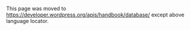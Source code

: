 {{Languages|
{{en|Database API}}
{{ja|データベース API}}
{{ru|API доступа к базе данных}}
{{pt-br|Database API}}
}}
This page was moved to https://developer.wordpress.org/apis/handbook/database/ except above language locator.
<!--

== Overview ==

This page lists all holistic pages of a given Database related API. Each covers the functions involved in and use of a given set of functionality. Together they form what might be called the '''WordPress Database API''', which is the plugin/theme/add-on interface created by the entire WordPress project in respect to access data as named values stored in the database layer.

If you've read through all of these you should have a good sense of how to extend WordPress through Plugins that do access the database in an easy way.

== APIs ==

* [[Options API]]
* [[Transients API]]
* [[Metadata API]]

[[Category:Advanced Topics]]
[[Category:WordPress Development]]
[[Category:API]]
[[Category:WordPress Database]]
-->
